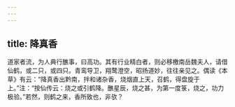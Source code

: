 ```yaml
---
---
---
```

title: 降真香
---




道家者流，为人典行醮事，曰高功。其有行业精白者，则必移檄南岳魏夫人，请借仙鹤，或二只，或四只。青鸾导卫，翔鹜澄空，昭扬道妙，往往亲见之。偶读《本草》有云：“降真香出黔南，拌和诸杂香，烧烟直上天，召鹤，得盘旋于上。”注：“按仙传云：烧之或引鹤降。醮星辰，烧之甚，为第一度箓，烧之，功力极验。”若然，则鹤之来，香所致也，非欤？